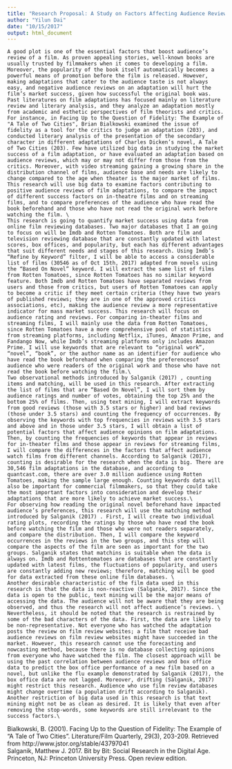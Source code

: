 ```yaml
---
title: "Research Proposal: A Study on Factors Affecting Audience Reviews of Film Adaptations"
author: "Yilun Dai"
date: "10/15/2017"
output: html_document
---
```


    A good plot is one of the essential factors that boost audience’s review of a film. As proven appealing stories, well-known books are usually trusted by filmmakers when it comes to developing a film. Moreover, the popularity of the book itself automatically becomes a powerful means of promotion before the film is released. However, making adaptations that cater to the audience taste is not always easy, and negative audience reviews on an adaptation will hurt the film’s market success, given how successful the original book was. Past literatures on film adaptations has focused mainly on literature review and literary analysis, and they analyze an adaptation mostly from academic and esthetic perspectives of film theorists and critics. For instance, in Facing Up to the Question of Fidelity: The Example of "A Tale of Two Cities", Brian Bialkowski examined the issue of fidelity as a tool for the critics to judge an adaptation (203), and conducted literary analysis of the presentation of the secondary character in different adaptations of Charles Dicken’s novel, A Tale of Two Cities (203). Few have utilized big data in studying the market success of a film adaptation, or have evaluated an adaptation based on audience reviews, which may or may not differ from those from the critics. Moreover, with video streaming gaining a growing share in the distribution channel of films, audience base and needs are likely to change compared to the age when theater is the major market of films. This research will use big data to examine factors contributing to positive audience reviews of film adaptations, to compare the impact of different success factors on in-theatre films and on streaming films, and to compare preferences of the audience who have read the book beforehand and those who have not read the original work before watching the film. \
    This research is going to quantify market success using data from online film reviewing databases. Two major databases that I am going to focus on will be Imdb and Rotten Tomatoes. Both are film and television reviewing database that are constantly updated with latest scores, box offices, and popularity, but each has different advantages that suit different needs and stages of this research. Using Imdb’s “Refine by Keyword” filter, I will be able to access a considerable list of films (30546 as of Oct 15th, 2017) adapted from novels using the “Based On Novel” keyword. I will extract the same list of films from Rotten Tomatoes, since Rotten Tomatoes has no similar keyword feature. Both Imdb and Rotten Tomatoes have separated reviews from users and those from critics, but users of Rotten Tomatoes can apply to become a critic if they meet certain criteria (they have two years of published reviews; they are in one of the approved critics associations, etc), making the audience review a more representative indicator for mass market success. This research will focus on audience rating and reviews. For comparing in-theater films and streaming films, I will mainly use the data from Rotten Tomatoes, since Rotten Tomatoes have a more comprehensive pool of statistics from streaming platforms, including Netflix, iTunes, Amazon Prime, and Fandango Now, while Imdb’s streaming platforms only includes Amazon Prime. I will use keywords that are relevant to “original work”, “novel”, “book”, or the author name as an identifier for audience who have read the book beforehand when comparing the preferencesof audience who were readers of the original work and those who have not read the book before watching the film.\
    Two observational methods introduced by Salganik (2017) , counting items and matching, will be used in this research. After extracting the list of films that are “Based On Novel”, I will sort them by audience ratings and number of votes, obtaining the top 25% and the bottom 25% of films. Then, using text mining, I will extract keywords from good reviews (those with 3.5 stars or higher) and bad reviews (those under 3.5 stars) and counting the frequency of occurrences. By observing the keywords with top frequencies in reviews with 3.5 stars and above and in those under 3.5 stars, I will obtain a list of potential factors that affect audience opinions on film adaptations. Then, by counting the frequencies of keywords that appear in reviews for in-theater films and those appear in reviews for streaming films, I will compare the differences in the factors that affect audience watch films from different channels. According to Salganik (2017), counting is desirable for the research when the data is big. There are 30,546 film adaptations in the database, and according to quantcast.com, there are over 3.0 million audience using Rotten Tomatoes, making the sample large enough. Counting keywords data will also be important for commercial filmmakers, so that they could take the most important factors into consideration and develop their adaptations that are more likely to achieve market success.\
    For observing how reading the original novel beforehand have impacted audience’s preferences, this research will use the matching method introduced by Salganik (2017) . First, I will create two individual rating plots, recording the ratings by those who have read the book before watching the film and those who were not readers separately, and compare the distribution. Then, I will compare the keyword occurrences in the reviews in the two groups, and this step will compare the aspects of the film are seen as important for the two groups. Salganik states that matchins is suitable when the data is always on. Imdb and Rottentomatoes are databases that are constantly updated with latest films, the fluctuations of popularity, and users are constantly adding new reviews; therefore, matching will be good for data extracted from these online film databases. \
    Another desirable characteristic of the film data used in this research is that the data is non-reactive (Salganik, 2017). Since the data is open to the public, text mining will be the major means of accessing the data. The audience will not be aware that they are being observed, and thus the research will not affect audience’s reviews. \
    Nevertheless, it should be noted that the research is restrained by some of the bad characters of the data. First, the data are likely to be non-representative. Not everyone who has watched the adaptation posts the review on film review websites; a film that receive bad audience reviews on film review websites might have succeeded in the market. However, this research cannot use the forecasting and nowcasting method, because there is no database collecting opinions from everyone who have watched the film. The closest approach will be using the past correlation between audience reviews and box office data to predict the box office performance of a new film based on a novel, but unlike the flu example demonstrated by Salganik (2017), the box office data are not lagged. Moreover, drifting (Salganik, 2017) might restrict this research. Audience who use film review databases might change overtime (a population drift according to Salganik). Another restriction of big data used in this research is that text mining might not be as clean as desired. It is likely that even after removing the stop-words, some keywords are still irrelevant to the success factors.\

<div class="pagebreak"></div>

Bialkowski, B. (2001). Facing Up to the Question of Fidelity: The Example of "A Tale of Two Cities". Literature/Film Quarterly, 29(3), 203-209. Retrieved from http://www.jstor.org/stable/43797041 \
Salganik, Matthew J. 2017. Bit by Bit: Social Research in the Digital Age. Princeton, NJ: Princeton University Press. Open review edition.



